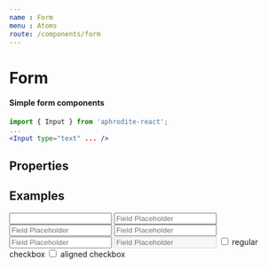 ```yaml
---
name : Form
menu : Atoms
route: /components/form
---
```



# Form
#### Simple form components

```jsx
import { Input } from 'aphrodite-react';
...
<Input type="text" ... />
```

## Properties
<Props of={Input} />

## Examples
<Playground>
    <Input
        type="text"
        id="ExampleInputWithoutPlaceholder"
        label="Field Label"
    />
</Playground>

<Playground>
    <Input
        type="text"
        id="ExampleInputWithPlaceholder"
        placeholder="Field Placeholder"
    />
</Playground>

<Playground>
    <Input
        type="text"
        id="ExampleInput"
        label="Field Label"
        placeholder="Field Placeholder"
    />
</Playground>

<Playground>
    <Input
        type="text"
        id="ExampleInputError"
        defaultValue="With error"
        label="Field Label"
        placeholder="Field Placeholder"
        error
    />
</Playground>

<Playground>
    <Input
        type="text"
        id="ExampleInputErrorWithMsg"
        defaultValue="With error"
        label="Field Label"
        placeholder="Field Placeholder"
        error
        errorMessage="And with error message"
    />
</Playground>

<Playground>
    <Input
        type="text"
        id="ExampleInputErrorWithMsg"
        defaultValue="With error"
        label="Field Label"
        placeholder="Field Placeholder"
        error
        errorMessage="And with error message"
        disabled
    />
</Playground>

<Playground>
    <Row>
        <Col xs={6} styles={{ margin: '10px 0' }}>
            <Input
                type="checkbox"
                id="ExampleInputCheckbox">
                regular checkbox
            </Input>
        </Col>
        <Col xs={6} styles={{ margin: '10px 0' }}>
            <Input
                type="checkbox"
                id="ExampleInputCheckboxRight"
                right>
                aligned checkbox
            </Input>
        </Col>
    </Row>
</Playground>
